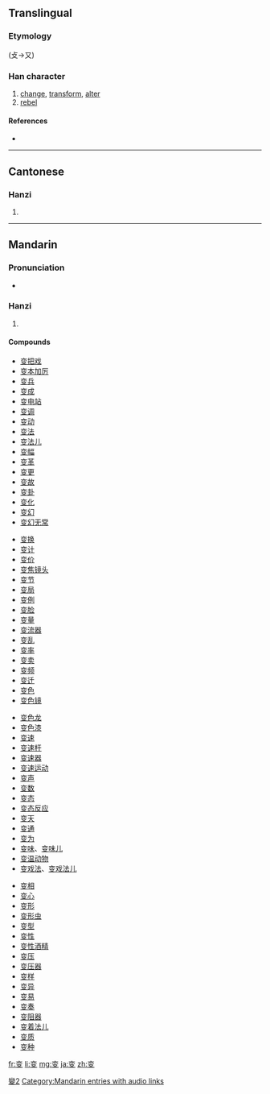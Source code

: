 {{also|變|変}}
==Translingual==

===Etymology===
{{Han simp|變|f=䜌|t=亦}} (攴→又)

===Han character===
{{Han char|rn=29|rad=又|as=06|sn=8|four=|canj=卜金水 (YCE)}}

# [[change]], [[transform]], [[alter]]
# [[rebel]]

====References====
* {{Han ref|kx=0166.071|hdz=10397.010|uh=53D8|ud=21464}}

----

==Cantonese==

===Hanzi===
{{yue-hanzi|jyut=|y=bin3|tra=變}}

# {{defn|Cantonese|sort=又06}}

----

==Mandarin==

===Pronunciation===
* {{audio|zh-biàn.ogg|audio}}

===Hanzi===
{{cmn-hanzi|tra=變|pin=[[biàn]] ([[bian4]])|wg=pien<sup>4</sup>}}

# {{defn|Mandarin|sort=又06}}

====Compounds====
{{top4}}
* [[变把戏]]
* [[变本加厉]]
* [[变兵]]
* [[变成]]
* [[变电站]]
* [[变调]]
* [[变动]]
* [[变法]]
* [[变法儿]]
* [[变幅]]
* [[变革]]
* [[变更]]
* [[变故]]
* [[变卦]]
* [[变化]]
* [[变幻]]
* [[变幻无常]]
{{mid4}}
* [[变换]]
* [[变计]]
* [[变价]]
* [[变焦镜头]]
* [[变节]]
* [[变局]]
* [[变例]]
* [[变脸]]
* [[变量]]
* [[变流器]]
* [[变乱]]
* [[变率]]
* [[变卖]]
* [[变频]]
* [[变迁]]
* [[变色]]
* [[变色镜]]
{{mid4}}
* [[变色龙]]
* [[变色漆]]
* [[变速]]
* [[变速杆]]
* [[变速器]]
* [[变速运动]]
* [[变声]]
* [[变数]]
* [[变态]]
* [[变态反应]]
* [[变天]]
* [[变通]]
* [[变为]]
* [[变味]]、[[变味儿]]
* [[变温动物]]
* [[变戏法]]、[[变戏法儿]]
{{mid4}}
* [[变相]]
* [[变心]]
* [[变形]]
* [[变形虫]]
* [[变型]]
* [[变性]]
* [[变性酒精]]
* [[变压]]
* [[变压器]]
* [[变样]]
* [[变异]]
* [[变易]]
* [[变奏]]
* [[变阻器]]
* [[变着法儿]]
* [[变质]]
* [[变种]]
{{bottom}}

[[Category:CJKV characters simplified differently in Japan and China|變2]]
[[Category:Mandarin entries with audio links]]

[[fr:变]]
[[li:变]]
[[mg:变]]
[[ja:变]]
[[zh:变]]